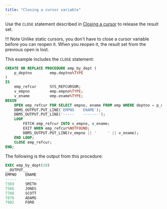 ```yaml
---
title: "Closing a cursor variable"
---
```


<div id="closing_a_cursor_variable" class="registered_link"></div>

Use the `CLOSE` statement described in [Closing a cursor](../08_static_cursors/04_closing_a_cursor/#closing_a_cursor) to release the result set.

!!! Note
    Unlike static cursors, you don't have to close a cursor variable before you can reopen it. When you reopen it, the result set from the previous open is lost.

This example includes the `CLOSE` statement:

```sql
CREATE OR REPLACE PROCEDURE emp_by_dept (
    p_deptno        emp.deptno%TYPE
)
IS
    emp_refcur      SYS_REFCURSOR;
    v_empno         emp.empno%TYPE;
    v_ename         emp.ename%TYPE;
BEGIN
    OPEN emp_refcur FOR SELECT empno, ename FROM emp WHERE deptno = p_deptno;
    DBMS_OUTPUT.PUT_LINE('EMPNO    ENAME');
    DBMS_OUTPUT.PUT_LINE('-----    -------');
    LOOP
        FETCH emp_refcur INTO v_empno, v_ename;
        EXIT WHEN emp_refcur%NOTFOUND;
        DBMS_OUTPUT.PUT_LINE(v_empno || '     ' || v_ename);
    END LOOP;
    CLOSE emp_refcur;
END;
```

The following is the output from this procedure:

```sql
EXEC emp_by_dept(20)
__OUTPUT__
EMPNO    ENAME
-----    -------
7369     SMITH
7566     JONES
7788     SCOTT
7876     ADAMS
7902     FORD
```
